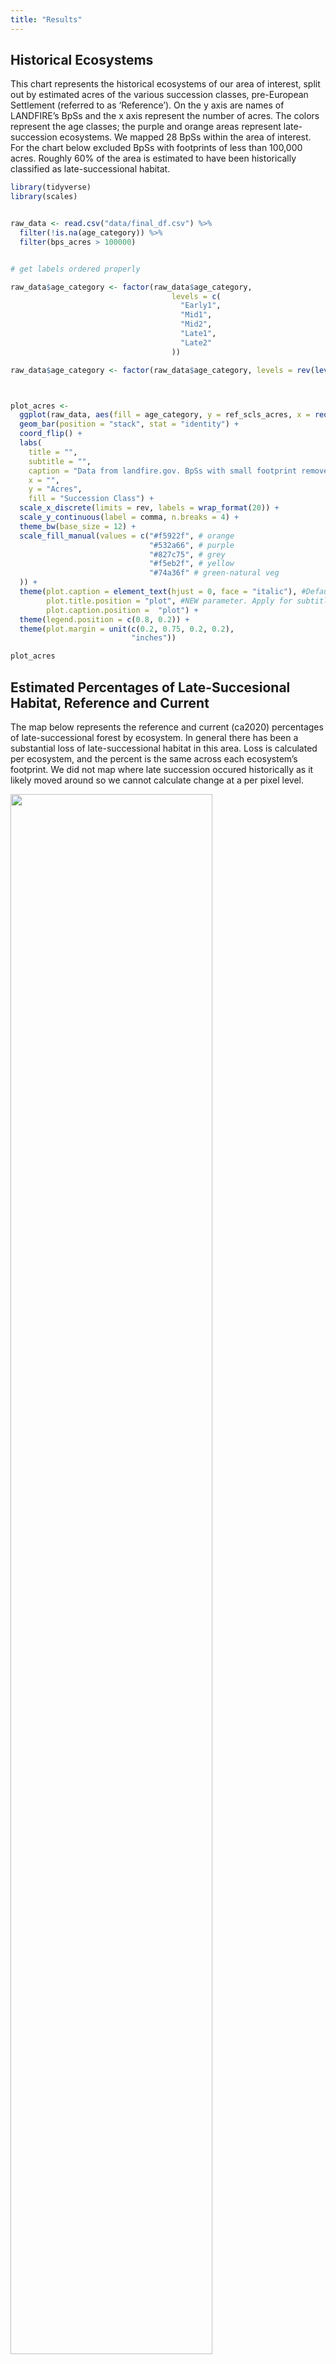 ```yaml
---
title: "Results"
---
```


## Historical  Ecosystems

This chart represents the historical ecosystems of our area of interest, split out by estimated acres of the various succession classes, pre-European Settlement (referred to as 'Reference'). On the y axis are names of LANDFIRE’s BpSs and the x axis represent the number of acres. The colors represent the age classes; the purple and orange areas represent late-succession ecosystems. We mapped 28 BpSs within the area of interest. For the chart below excluded BpSs with footprints of less than 100,000 acres. Roughly 60% of the area is estimated to have been historically classified as late-successional habitat.


```r

library(tidyverse)
library(scales)


raw_data <- read.csv("data/final_df.csv") %>%
  filter(!is.na(age_category)) %>%
  filter(bps_acres > 100000)


# get labels ordered properly

raw_data$age_category <- factor(raw_data$age_category, 
                                    levels = c(
                                      "Early1",
                                      "Mid1",
                                      "Mid2",
                                      "Late1",
                                      "Late2"
                                    ))

raw_data$age_category <- factor(raw_data$age_category, levels = rev(levels(raw_data$age_category)))



plot_acres <-
  ggplot(raw_data, aes(fill = age_category, y = ref_scls_acres, x = reorder(bps_name, -bps_acres))) +
  geom_bar(position = "stack", stat = "identity") +
  coord_flip() +
  labs(
    title = "",
    subtitle = "",
    caption = "Data from landfire.gov. BpSs with small footprint removed for clarity (> 100k acres)",
    x = "",
    y = "Acres",
    fill = "Succession Class") +
  scale_x_discrete(limits = rev, labels = wrap_format(20)) +
  scale_y_continuous(label = comma, n.breaks = 4) + 
  theme_bw(base_size = 12) + 
  scale_fill_manual(values = c("#f5922f", # orange
                               "#532a66", # purple
                               "#827c75", # grey
                               "#f5eb2f", # yellow
                               "#74a36f" # green-natural veg
  )) +
  theme(plot.caption = element_text(hjust = 0, face = "italic"), #Default is hjust=1
        plot.title.position = "plot", #NEW parameter. Apply for subtitle too.
        plot.caption.position =  "plot") +
  theme(legend.position = c(0.8, 0.2)) + 
  theme(plot.margin = unit(c(0.2, 0.75, 0.2, 0.2),
                           "inches"))

plot_acres


```



## Estimated Percentages of **Late-Succesional Habitat, Reference and Current**

The map below represents the reference and current (ca2020) percentages of late-successional forest by ecosystem. In general there has been a substantial loss of late-successional habitat in this area. Loss is calculated per ecosystem, and the percent is the same across each ecosystem's footprint.  We did not map where late succession occured historically as it likely moved around so we cannot calculate change at a per pixel level.


![](assets/ref_cur_late.jpg){width=80%}


## Estimated Changes in Late Successional, Reference to Current

This chart shows changes in amounts of late-successional habitat by ecosystem, reference to current (ca2020). The y axis are the top LANDFIRE BpSs and the x axis displays the percent change from reference to current . The arrows/ecosystems are arranged in descending order from most prevalent to least (at the bottom). Yellow arrows indicate a loss, while the green ones represent a gain.

Here we present the same ecosystems as above, i.e., ones mapped with more than 100,000ac. 

```r


## filter, group and add helper columns

old_classes <- c("Late1", "Late2")

old_growth_loss <- raw_data %>%
  filter(age_category %in% old_classes) %>%
  group_by(bps_name) %>%
  summarize(ref_percent = sum(ref_percent, na.rm = TRUE),
            cur_percent = sum(cur_percent, na.rm = TRUE),
            bps_acres = max(bps_acres)) %>%
  mutate(change = cur_percent - ref_percent,
       sign_change = (change >0)) 


# try arrow plot


arrow_plot <- old_growth_loss |> 
  ggplot(aes(
      x = ref_percent, xend = cur_percent, 
      y = reorder(bps_name, -bps_acres), yend = bps_name,
      color = sign_change)) +
  geom_segment(
    arrow = arrow(angle = 30, length = unit(0.5, 'cm')),
    size = 2) +
  labs(
    x = 'Percent Change', 
    y = element_blank(),
    title = 'Changes in Late Succession Classes References to ~2020',
    subtitle = 'BpSs in descending order by total extent'
  ) +
  scale_color_manual(
    values = c("#fcba03", "#10692c")) +
  theme_bw(base_size = 12) + 
  theme(legend.position = "none") +
  scale_y_discrete(limits = rev, labels = wrap_format(20)) 


arrow_plot

```



## Reference and current open-canopy late successional habitat

This map represents the percent of reference (left) and current (right), open-canopy, late-successional forests. Reference open-canopy late-succession habitat ranged from 5-68% per BpS, and currently that amount ranges from 1-28% per BpS. 

![](assets/ref_cur_late_open.jpg){width=80%}


## Reference and current closed-canopy late successional habitat

This map represents the percent of reference (left) and current (right), closed-canopy, late-successional forests. Reference closed-canopy late-succession habitat ranged from 42-55% per BpS, and currently that amount ranges from 32-84% per BpS. 

 

![](assets/ref_cur_late_closed.jpg){width=80%}



## Estimated Changes in Late Successional Habitat, Reference to Current, Open and Closed 

This chart shows change in amounts of late-successional open and closed canopy habitat by ecosystem, from modeled reference to mapped using data from 2020. The y axis are the top LANDFIRE BpSs and the x axis displays the percent change from reference to ca2020.  The arrows/ecosystems are arranged in descending order from most prevalent to least (at the bottom). Yellow arrows indicate a loss, while the green ones represent a gain.

**Example interpretations:**
1) North Pacific Maritime Mesic-Wet Douglas-fir Western Hemlock Forest experienced a ~73% decrease in closed-canopy and a ~5% decrease in open-canopy forest type.
2) Mediterranean California Dry-Mesic Mixed Conifer Forest and Woodland experienced a ~23% increase in closed-canopy and a ~35% decrease in open-canopy forest type.

```r

## old growth change split out by open/closed


library(tidyverse)


## filter, group and add helper columns


old_classes <- c("Late1", "Late2")

old_growth_chng_canopy <- raw_data %>%
  filter(age_category %in% old_classes) %>%
  filter(canopy_category != 'ALL') %>%
  group_by(bps_name, canopy_category) %>%
  summarize(ref_percent = sum(ref_percent, na.rm = TRUE),
            cur_percent = sum(cur_percent, na.rm = TRUE),
            bps_acres = max(bps_acres)) %>%
  mutate(change = cur_percent - ref_percent,
         sign_change = (change > 0)) 


## try chart with facets

facet_names <- c(
  "CLS" = "Closed Canopy",
  "OPN" = "Open Canopy"
)

canopy_arrow_plot <- old_growth_chng_canopy %>%
  ggplot(aes(
    x = ref_percent, xend = cur_percent, 
    y = reorder(bps_name, bps_acres), yend = bps_name,
    color = sign_change)) +
  geom_segment(
    arrow = arrow(angle = 30, length = unit(0.5, 'cm')),
    size = 2) +
  labs(
    x = 'Percent Change', 
    y = element_blank(),
    title = 'Changes in Late Succession Classes Historical to ~2020',
    subtitle = 'Arrows in descending order by total extent of ecosystem'
  ) +
  scale_color_manual(
    values = c("#fcba03", "#10692c")) +
  theme_bw(base_size = 12) + 
  theme(legend.position = "none") +
  facet_wrap(~ canopy_category, 
             ncol = 2,
             labeller = as_labeller(facet_names))+
  scale_y_discrete(limits = rev, labels = wrap_format(20))

canopy_arrow_plot


```



